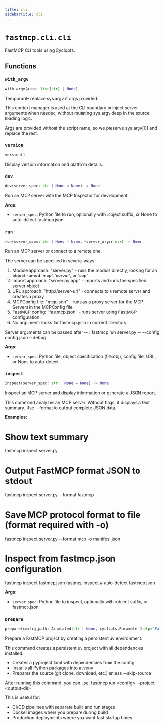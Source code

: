 ```yaml
---
title: cli
sidebarTitle: cli
---
```


# `fastmcp.cli.cli`


FastMCP CLI tools using Cyclopts.

## Functions

### `with_argv` <sup><a href="https://github.com/jlowin/fastmcp/blob/main/src/fastmcp/cli/cli.py#L68" target="_blank"><Icon icon="github" style="width: 14px; height: 14px;" /></a></sup>

```python
with_argv(args: list[str] | None)
```


Temporarily replace sys.argv if args provided.

This context manager is used at the CLI boundary to inject
server arguments when needed, without mutating sys.argv deep
in the source loading logic.

Args are provided without the script name, so we preserve sys.argv[0]
and replace the rest.


### `version` <sup><a href="https://github.com/jlowin/fastmcp/blob/main/src/fastmcp/cli/cli.py#L91" target="_blank"><Icon icon="github" style="width: 14px; height: 14px;" /></a></sup>

```python
version()
```


Display version information and platform details.


### `dev` <sup><a href="https://github.com/jlowin/fastmcp/blob/main/src/fastmcp/cli/cli.py#L129" target="_blank"><Icon icon="github" style="width: 14px; height: 14px;" /></a></sup>

```python
dev(server_spec: str | None = None) -> None
```


Run an MCP server with the MCP Inspector for development.

**Args:**
- `server_spec`: Python file to run, optionally with \:object suffix, or None to auto-detect fastmcp.json


### `run` <sup><a href="https://github.com/jlowin/fastmcp/blob/main/src/fastmcp/cli/cli.py#L310" target="_blank"><Icon icon="github" style="width: 14px; height: 14px;" /></a></sup>

```python
run(server_spec: str | None = None, *server_args: str) -> None
```


Run an MCP server or connect to a remote one.

The server can be specified in several ways:
1. Module approach: "server.py" - runs the module directly, looking for an object named 'mcp', 'server', or 'app'
2. Import approach: "server.py:app" - imports and runs the specified server object
3. URL approach: "http://server-url" - connects to a remote server and creates a proxy
4. MCPConfig file: "mcp.json" - runs as a proxy server for the MCP Servers in the MCPConfig file
5. FastMCP config: "fastmcp.json" - runs server using FastMCP configuration
6. No argument: looks for fastmcp.json in current directory

Server arguments can be passed after -- :
fastmcp run server.py -- --config config.json --debug

**Args:**
- `server_spec`: Python file, object specification (file\:obj), config file, URL, or None to auto-detect


### `inspect` <sup><a href="https://github.com/jlowin/fastmcp/blob/main/src/fastmcp/cli/cli.py#L524" target="_blank"><Icon icon="github" style="width: 14px; height: 14px;" /></a></sup>

```python
inspect(server_spec: str | None = None) -> None
```


Inspect an MCP server and display information or generate a JSON report.

This command analyzes an MCP server. Without flags, it displays a text summary.
Use --format to output complete JSON data.

**Examples:**

# Show text summary
fastmcp inspect server.py

# Output FastMCP format JSON to stdout
fastmcp inspect server.py --format fastmcp

# Save MCP protocol format to file (format required with -o)
fastmcp inspect server.py --format mcp -o manifest.json

# Inspect from fastmcp.json configuration
fastmcp inspect fastmcp.json
fastmcp inspect  # auto-detect fastmcp.json

**Args:**
- `server_spec`: Python file to inspect, optionally with \:object suffix, or fastmcp.json


### `prepare` <sup><a href="https://github.com/jlowin/fastmcp/blob/main/src/fastmcp/cli/cli.py#L765" target="_blank"><Icon icon="github" style="width: 14px; height: 14px;" /></a></sup>

```python
prepare(config_path: Annotated[str | None, cyclopts.Parameter(help='Path to fastmcp.json configuration file')] = None, output_dir: Annotated[str | None, cyclopts.Parameter(help='Directory to create the persistent environment in')] = None, skip_source: Annotated[bool, cyclopts.Parameter(help='Skip source preparation (e.g., git clone)')] = False) -> None
```


Prepare a FastMCP project by creating a persistent uv environment.

This command creates a persistent uv project with all dependencies installed:
- Creates a pyproject.toml with dependencies from the config
- Installs all Python packages into a .venv
- Prepares the source (git clone, download, etc.) unless --skip-source

After running this command, you can use:
fastmcp run &lt;config&gt; --project &lt;output-dir&gt;

This is useful for:
- CI/CD pipelines with separate build and run stages
- Docker images where you prepare during build
- Production deployments where you want fast startup times

